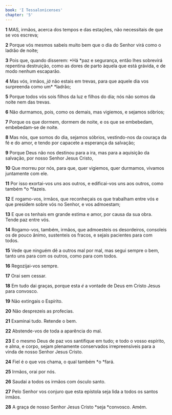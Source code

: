 ```yaml
---
book: 'I Tessalonicenses'
chapter: '5'
---
```


**1** MAS, irmãos, acerca dos tempos e das estações, não necessitais de que se vos escreva;

**2** Porque vós mesmos sabeis muito bem que o dia do Senhor virá como o ladrão de noite;

**3** Pois que, quando disserem: *Há *paz e segurança, então lhes sobrevirá repentina destruição, como as dores de parto àquela que está grávida, e de modo nenhum escaparão.

**4** Mas vós, irmãos, _já_ não estais em trevas, para que aquele dia vos surpreenda como um\* \*ladrão;

**5** Porque todos vós sois filhos da luz e filhos do dia; nós não somos da noite nem das trevas.

**6** Não durmamos, pois, como os demais, mas vigiemos, e sejamos sóbrios;

**7** Porque os que dormem, dormem de noite, e os que se embebedam, embebedam-se de noite.

**8** Mas nós, que somos do dia, sejamos sóbrios, vestindo-nos da couraça da fé e do amor, e tendo por capacete a esperança da salvação;

**9** Porque Deus não nos destinou para a ira, mas para a aquisição da salvação, por nosso Senhor Jesus Cristo,

**10** Que morreu por nós, para que, quer vigiemos, quer durmamos, vivamos juntamente com ele.

**11** Por isso exortai-vos uns aos outros, e edificai-vos uns aos outros, como também *o *fazeis.

**12** E rogamo-vos, irmãos, que reconheçais os que trabalham entre vós e que presidem sobre vós no Senhor, e vos admoestam;

**13** E que os tenhais em grande estima e amor, por causa da sua obra. Tende paz entre vós.

**14** Rogamo-vos, também, irmãos, que admoesteis os desordeiros, consoleis os de pouco ânimo, sustenteis os fracos, e sejais pacientes para com todos.

**15** Vede que ninguém dê a outros mal por mal, mas segui sempre o bem, tanto uns para com os outros, como para com todos.

**16** Regozijai-vos sempre.

**17** Orai sem cessar.

**18** Em tudo dai graças, porque esta _é_ a vontade de Deus em Cristo Jesus para convosco.

**19** Não extingais o Espírito.

**20** Não desprezeis as profecias.

**21** Examinai tudo. Retende o bem.

**22** Abstende-vos de toda a aparência do mal.

**23** E o mesmo Deus de paz vos santifique em tudo; e todo o vosso espírito, e alma, e corpo, sejam plenamente conservados irrepreensíveis para a vinda de nosso Senhor Jesus Cristo.

**24** Fiel é o que vos chama, o qual também *o *fará.

**25** Irmãos, orai por nós.

**26** Saudai a todos os irmãos com ósculo santo.

**27** Pelo Senhor vos conjuro que esta epístola seja lida a todos os santos irmãos.

**28** A graça de nosso Senhor Jesus Cristo *seja *convosco. Amém.
